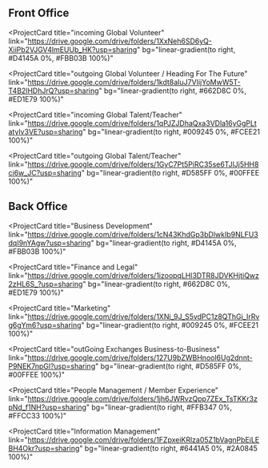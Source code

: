 ## Front Office

<ProjectCard
  title="incoming Global Volunteer"
  link="https://drive.google.com/drive/folders/1XxNeh6SD6yQ-XiiPb2VJGV4lmEUUb_HK?usp=sharing"
  bg="linear-gradient(to right, #D4145A 0%, #FBB03B 100%)"
>
</ProjectCard>

<ProjectCard
  title="outgoing Global Volunteer / Heading For The Future"
  link="https://drive.google.com/drive/folders/1kdt8aIuJ7VIijYoMwW5T-T4B2lHDhJrQ?usp=sharing"
  bg="linear-gradient(to right, #662D8C 0%, #ED1E79 100%)"
>
</ProjectCard>

<ProjectCard
  title="incoming Global Talent/Teacher"
  link="https://drive.google.com/drive/folders/1qPJZJDhaQxa3VDla16yGgPLtatylv3VE?usp=sharing"
  bg="linear-gradient(to right, #009245 0%, #FCEE21 100%)"
>
</ProjectCard>

<ProjectCard
  title="outgoing Global Talent/Teacher"
  link="https://drive.google.com/drive/folders/1GyC7Pt5PiRC35se6TJlJj5HH8ci6w_JC?usp=sharing"
  bg="linear-gradient(to right, #D585FF 0%, #00FFEE 100%)"
>
</ProjectCard>

## Back Office

<ProjectCard
  title="Business Development"
  link="https://drive.google.com/drive/folders/1cN43KhdGp3bDlwkIb9NLFU3dqI9nYAgw?usp=sharing"
  bg="linear-gradient(to right, #D4145A 0%, #FBB03B 100%)"
>
</ProjectCard>

<ProjectCard
  title="Finance and Legal"
  link="https://drive.google.com/drive/folders/1izoopqLHl3DTR8JDVKHjtiQwz2zHL6S_?usp=sharing"
  bg="linear-gradient(to right, #662D8C 0%, #ED1E79 100%)"
>
</ProjectCard>

<ProjectCard
  title="Marketing"
  link="https://drive.google.com/drive/folders/1XNj_9J_S5vdPC1z8QThGj_IrRvg6gYm6?usp=sharing"
  bg="linear-gradient(to right, #009245 0%, #FCEE21 100%)"
>
</ProjectCard>

<ProjectCard
  title="outGoing Exchanges Business-to-Business"
  link="https://drive.google.com/drive/folders/127U9bZWBHnool6Ug2dnnt-P9NEK7npGl?usp=sharing"
  bg="linear-gradient(to right, #D585FF 0%, #00FFEE 100%)"
>
</ProjectCard>

<ProjectCard
  title="People Management / Member Experience"
  link="https://drive.google.com/drive/folders/1jh6JWRvzQpp7ZEx_TsTKKr3zpNd_f1NH?usp=sharing"
  bg="linear-gradient(to right, #FFB347 0%, #FFCC33 100%)"
>
</ProjectCard>

<ProjectCard
  title="Information Management"
  link="https://drive.google.com/drive/folders/1FZpxeiKRlza05Z1bVagnPbEiLEBH4Okr?usp=sharing"
  bg="linear-gradient(to right, #6441A5 0%, #2A0845 100%)"
>
</ProjectCard>